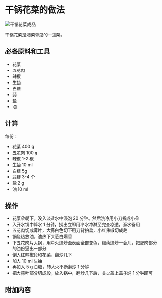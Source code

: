 # 干锅花菜的做法

![干锅花菜成品](./干锅花菜.jpg)

干锅花菜是湘菜常见的一道菜。

## 必备原料和工具

- 花菜
- 五花肉
- 辣椒
- 生抽
- 白糖
- 蒜
- 盐
- 油

## 计算

每份：

- 花菜 400 g
- 五花肉 100 g
- 辣椒 1-2 根
- 生抽 10 ml
- 白糖 5g
- 蒜瓣 3-4 个
- 盐 2 g
- 油 10 ml

## 操作

- 花菜朵朝下，没入淡盐水中浸泡 20 分钟。然后洗净用小刀拆成小朵
- 入开水锅中焯水 1 分钟，捞出立即用冷水冲淋至完全凉透，沥水备用
- 五花肉切成薄片，大蒜白色切下用刀背拍扁，小红辣椒切成段
- 锅烧热放油，油热下大葱白爆香
- 下五花肉片入锅，用中火煸炒至表面全部变色，继续煸炒一会儿，把肥肉部分的油份逼出一部分
- 倒入红辣椒段和花菜，翻炒几下
- 加入 10 ml 生抽
- 再加入 5 g 白糖，转大火不断翻炒 1 分钟
- 把大蒜叶部分切成段，放入锅中，翻炒几下后，关火盖上盖子焖 1 分钟即可

## 附加内容



